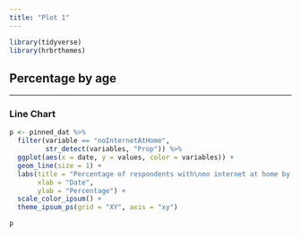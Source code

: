 ```yaml
---
title: "Plot 1"
---
```


```r
library(tidyverse)
library(hrbrthemes)
```

## Percentage by age

-------

### Line Chart

```r
p <- pinned_dat %>%
  filter(variable == "noInternetAtHome",
         str_detect(variables, "Prop")) %>%
  ggplot(aes(x = date, y = values, color = variables)) +
  geom_line(size = 1) +
  labs(title = "Percentage of respondents with\nno internet at home by age group",
       xlab = "Date",
       ylab = "Percentage") +
  scale_color_ipsum() +
  theme_ipsum_ps(grid = "XY", axis = "xy")

p
```

